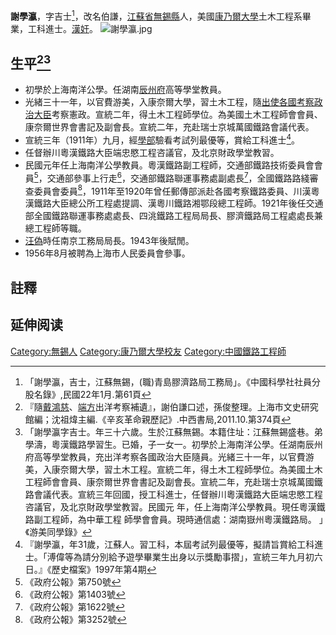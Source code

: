 '''謝學瀛'''{{BD|1881年||1963年||catIdx=X謝}}，字吉士<ref>「謝學瀛，吉士，江蘇無錫，(職)青島膠濟路局工務局」。《中國科學社社員分股名錄》,民國22年1月.第61頁</ref>，改名伯謙，[[江蘇省|江蘇省]][[無錫縣|無錫縣]]人，美國[[康乃爾大學|康乃爾大學]]土木工程系畢業，工科進士。[[漢奸|漢奸]]。
[[File:謝學瀛.jpg|thumb]]
== 生平<ref>『隨[[戴鴻慈|戴鴻慈]]、[[端方|端方]]出洋考察補遺』，謝伯謙口述，孫俊整理。上海市文史研究館編；沈祖煒主編.《辛亥革命親歷記》.中西書局,2011.10.第374頁</ref><ref>「謝學瀛字吉士。年三十六歲。生於江蘇無錫。本籍住址：江蘇無錫盛巷。弟學濤，粵漢鐵路學習生。已婚，子一女一。初學於上海南洋公學。任湖南辰州府高等學堂教員，充出洋考察各國政治大臣隨員。光緒三十一年，以官費游美，入康奈爾大學，習土木工程。宣統二年，得土木工程師學位。為美國土木工程師會會員、康奈爾世界會書記及副會長。宣統二年，充赴瑞士京城萬國鐵路會議代表。宣統三年回國，授工科進士，任督辦川粵漢鐵路大臣端忠愍工程咨議官，及北京財政學堂教習。民國元 年，任上海南洋公學教員。現任粵漢鐵路副工程師，為中華工程 師學會會員。現時通信處：湖南嶽州粵漢鐵路局。 」《游美同學錄》</ref> ==
* 初學於上海南洋公學。任湖南[[辰州府|辰州府]]高等學堂教員。
* 光緒三十一年，以官費游美，入康奈爾大學，習土木工程，隨[[出使各國考察政治大臣|出使各國考察政治大臣]]考察憲政。宣統二年，得土木工程師學位。為美國土木工程師會會員、康奈爾世界會書記及副會長。宣統二年，充赴瑞士京城萬國鐵路會議代表。
* 宣統三年（1911年）九月，經[[學部|學部]]驗看考試列最優等，賞給工科進士<ref>『謝學瀛，年31歲，江蘇人。習工科，本屆考試列最優等，擬請旨賞給工科進士。「溥偉等為請分別給予遊學畢業生出身以示獎勵事摺」，宣統三年九月初六日。』《歷史檔案》1997年第4期</ref>。
* 任督辦川粵漢鐵路大臣端忠愍工程咨議官，及北京財政學堂教習。
* 民國元年任上海南洋公學教員。粵漢鐵路副工程師，交通部鐵路技術委員會會員<ref>《政府公報》第750號</ref>，交通部參事上行走<ref>《政府公報》第1403號</ref>，交通部鐵路聯運事務處副處長<ref>《政府公報》第1622號</ref>，全國鐵路路綫審查委員會委員<ref>《政府公報》第3252號</ref>，1911年至1920年曾任郵傳部派赴各國考察鐵路委員、川漢粵漢鐵路大臣總公所工程處提調、漢粵川鐵路湘鄂段總工程師。1921年後任交通部全國鐵路聯運事務處處長、四洮鐵路工程局局長、膠濟鐵路局工程處處長兼總工程師等職。
* [[汪偽|汪偽]]時任南京工務局局長。1943年後賦閒。
* 1956年8月被聘為上海市人民委員會參事。

==註釋==
{{reflist}}

==延伸阅读==
{{Wikisource further reading}}

{{宣統三年游學畢業進士}}
{{DEFAULTSORT:X謝}}
[[Category:無錫人|Category:無錫人]]
[[Category:康乃爾大學校友|Category:康乃爾大學校友]]
[[Category:中國鐵路工程師|Category:中國鐵路工程師]]